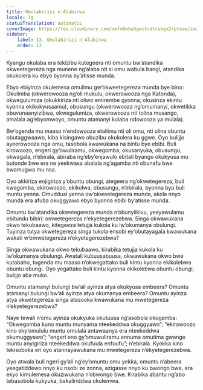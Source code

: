 ```yaml
---
title: Omulabirizi n'Alabirwa
locale: lg
statusTranslation: automatic
coverImage: https://res.cloudinary.com/xmfm6mhw3gwctndtcubgx2rptnae/image/upload/v1740468922/small_cover_tratado_de_psicologia_revolucionaria_a4c0dca4e0.webp
sidebar:
    label: 13. Omulabirizi n'Alabirwa
    order: 13
---
```

Kyangu okulaba era tekizibu kutegeera nti omuntu bw’atandika okweetegereza nga munene ng’alaba nti si omu wabula bangi, atandika okukolera ku ebyo byonna by’atisse munda.

Ebyo ebiyinza okulemesa omulimu gw’okweetegereza munda bye bino: Okulimba (okwerowooza ng’oli mukulu, okwerowooza nga Katonda), okwegulumiza (okukkiriza nti oliwo emirembe gyonna; okusinza ekintu kyonna ekikukyusaamu), obusungu (okwerowooza ng’omumanyi, okwetikka obuvunaanyizibwa, okwegulumiza, okwerowooza nti tolina musango, amalala ag’ebyomwoyo, omuntu atamanyi kulaba ndowooza ya mulala).

Bw’ogenda mu maaso n’endowooza etaliimu nti oli omu, nti olina obuntu obutaggwaawo, kiba kisingawo obuzibu okukolera ku ggwe. Oyo bulijjo ayeerowooza nga omu, tasobola kwawukana na bintu bye ebibi. Buli kirowoozo, engeri gy’owuliramu, okwegomba, okusanyuka, obusungu, okwagala, n’ebirala, abiraba ng’eby’enjawulo ebitali byangu okukyusa mu butonde bwe era ne yeekwasa abalala ng’agamba nti obunafu bwe bwamugwa mu nsa.

Oyo akkiriza enjigiriza y’obuntu obungi, ategeera ng’okwetegereza, buli kwegomba, ekirowoozo, ekikolwa, obusungu, n’ebirala, byonna bya buli muntu yenna. Omuddusi yenna ow’okweetegereza munda, akola nnyo munda era afuba okuggyawo ebyo byonna ebibi by’atisse munda.

Omuntu bw’atandika okwetegereza munda n’obunyiikivu, yeeyawulamu ebitundu bibiri: omwetegereza n’ekyetegerezebwa. Singa okwawukana okwo tekubaawo, kitegeeza tetujja kukola ku lw’okumanya obulungi. Tuyinza tutya okwetegereza singa tukola ensobi ey’obutayagala kwawukana wakati w’omwetegereza n’ekyetegerezebwa?

Singa okwawukana okwo tekubaawo, kirabika tetujja kukola ku lw’okumanya obulungi. Awatali kubuusabuusa, okwawukana okwo bwe kutabaho, tugenda mu maaso n’okwegattako buli kintu kyonna ekikolebwa obuntu obungi. Oyo yegattako buli kintu kyonna ekikolebwa obuntu obungi, bulijjo aba muko.

Omuntu atamanyi bulungi bw’ali ayinza atya okukyusa embeera? Omuntu atamanyi bulungi bw’ali ayinza atya okumanya embeera? Omuntu ayinza atya okwetegereza singa atasooka kwawukana mu mwetegereza n’ekyetegerezebwa?

Naye tewali n’omu ayinza okukyuka okutuusa ng’asobola okugamba: “Okwegomba kuno muntu munyama nteekeddwa okuggyawo”; “ekirowoozo kino eky’omululu muntu omulala antawaanya era nteekeddwa okumuggyawo”; “engeri eno gy’omuwuliramu ennuma omutima gwange muntu anyigiriza nteekeddwa okufuula enfuufu”; n’ebirala. Kyokka kino tekisoboka eri oyo atannayawukana mu mwetegereza n’ekyetegerezebwa.

Oyo atwala buli ngeri gy’ali ng’ey’omuntu omu yekka, omuntu n’abeera yeegatiddewo nnyo ku nsobi ze zonna, azigasse nnyo ku bwongo bwe, era ekyo kimulemesa okuziwukana n’obwongo bwe. Kirabika abantu ng’abo tebasobola kukyuka, bakaliriddwa okulemwa.

